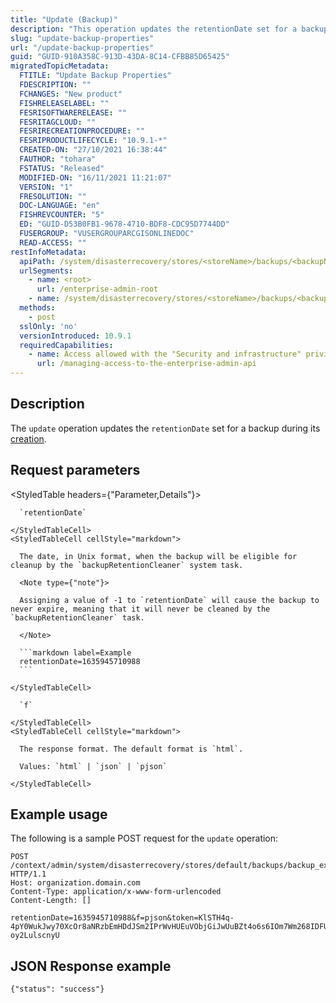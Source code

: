 ```yaml
---
title: "Update (Backup)"
description: "This operation updates the retentionDate set for a backup."
slug: "update-backup-properties"
url: "/update-backup-properties"
guid: "GUID-910A358C-913D-43DA-8C14-CFBB85D65425"
migratedTopicMetadata:
  FTITLE: "Update Backup Properties"
  FDESCRIPTION: ""
  FCHANGES: "New product"
  FISHRELEASELABEL: ""
  FESRISOFTWARERELEASE: ""
  FESRITAGCLOUD: ""
  FESRIRECREATIONPROCEDURE: ""
  FESRIPRODUCTLIFECYCLE: "10.9.1-*"
  CREATED-ON: "27/10/2021 16:38:44"
  FAUTHOR: "tohara"
  FSTATUS: "Released"
  MODIFIED-ON: "16/11/2021 11:21:07"
  VERSION: "1"
  FRESOLUTION: ""
  DOC-LANGUAGE: "en"
  FISHREVCOUNTER: "5"
  ED: "GUID-D53B0FB1-9678-4710-BDF8-CDC95D7744DD"
  FUSERGROUP: "VUSERGROUPARCGISONLINEDOC"
  READ-ACCESS: ""
restInfoMetadata:
  apiPath: /system/disasterrecovery/stores/<storeName>/backups/<backupName>/update
  urlSegments:
    - name: <root>
      url: /enterprise-admin-root
    - name: /system/disasterrecovery/stores/<storeName>/backups/<backupName>/update
  methods:
    - post
  sslOnly: 'no'
  versionIntroduced: 10.9.1
  requiredCapabilities:
    - name: Access allowed with the "Security and infrastructure" privilege
      url: /managing-access-to-the-enterprise-admin-api
---
```


## Description

The `update` operation updates the `retentionDate` set for a backup during its [creation](/create-backup).


## Request parameters

<StyledTable headers={"Parameter,Details"}>
  <StyledTableRow>
    <StyledTableCell cellStyle="markdown">

      `retentionDate` 

    </StyledTableCell>
    <StyledTableCell cellStyle="markdown">

      The date, in Unix format, when the backup will be eligible for cleanup by the `backupRetentionCleaner` system task.

      <Note type={"note"}>

      Assigning a value of -1 to `retentionDate` will cause the backup to never expire, meaning that it will never be cleaned by the `backupRetentionCleaner` task.

      </Note>

      ```markdown label=Example
      retentionDate=1635945710988
      ```

    </StyledTableCell>
  </StyledTableRow>
  <StyledTableRow>
    <StyledTableCell cellStyle="markdown">

      `f` 

    </StyledTableCell>
    <StyledTableCell cellStyle="markdown">

      The response format. The default format is `html`.

      Values: `html` | `json` | `pjson`

    </StyledTableCell>
  </StyledTableRow>
</StyledTable>


## Example usage

The following is a sample POST request for the `update` operation:

```other
POST /context/admin/system/disasterrecovery/stores/default/backups/backup_example/update HTTP/1.1
Host: organization.domain.com
Content-Type: application/x-www-form-urlencoded
Content-Length: []

retentionDate=1635945710988&f=pjson&token=KlSTH4q-4pY0WukJwy70XcOr8aNRzbEmHDdJSm2IPrWvHUEuVObjGiJwUuBZt4o6s6IOm7Wm268IDFUe4lmsEYfrmLrREreq6yz1vJk6Du10OCNRsH3AzdBgIkSoFyhFAk9tq6aWZaDSt_h9qEMa9e0Mhh51xT94AGliIPOgJSATX8DfW4nuqb4CGOF761WL9dfuZT49ep3GJ63mmh1JuesVcbOj0wfrpb7lY3z_5CL82K3Jd95X-oy2LulscnyU

```

## JSON Response example

```other
{"status": "success"}
```